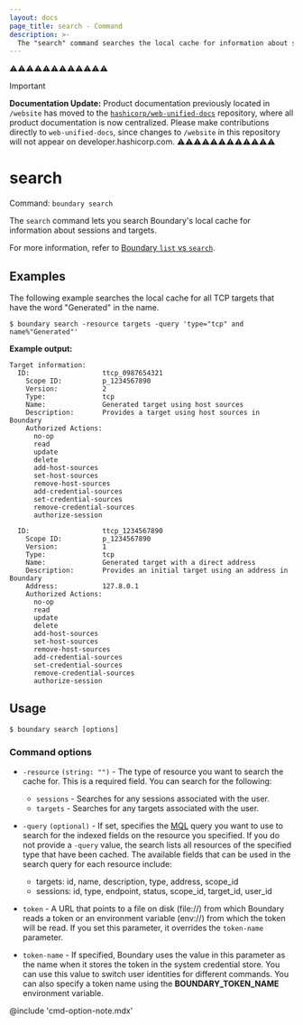 ```yaml
---
layout: docs
page_title: search - Command
description: >-
  The "search" command searches the local cache for information about session and target resources.
---
```


⚠️⚠️⚠️⚠️⚠️⚠️⚠️⚠️⚠️⚠️⚠️⚠️
> [!IMPORTANT]  
> **Documentation Update:** Product documentation previously located in `/website` has moved to the [`hashicorp/web-unified-docs`](https://github.com/hashicorp/web-unified-docs) repository, where all product documentation is now centralized. Please make contributions directly to `web-unified-docs`, since changes to `/website` in this repository will not appear on developer.hashicorp.com.
⚠️⚠️⚠️⚠️⚠️⚠️⚠️⚠️⚠️⚠️⚠️⚠️

# search

Command: `boundary search`

The `search` command lets you search Boundary's local cache for information about sessions and targets.

For more information, refer to [Boundary `list` vs `search`](/boundary/docs/api-clients/client-cache/#boundary-list-vs-search).

## Examples

The following example searches the local cache for all TCP targets that have the word "Generated" in the name.

```shell-session
$ boundary search -resource targets -query 'type="tcp" and name%"Generated"'
```

**Example output:**

<CodeBlockConfig hideClipboard>

```plaintext
Target information:
  ID:                  ttcp_0987654321
    Scope ID:          p_1234567890
    Version:           2
    Type:              tcp
    Name:              Generated target using host sources
    Description:       Provides a target using host sources in Boundary
    Authorized Actions:
      no-op
      read
      update
      delete
      add-host-sources
      set-host-sources
      remove-host-sources
      add-credential-sources
      set-credential-sources
      remove-credential-sources
      authorize-session

  ID:                  ttcp_1234567890
    Scope ID:          p_1234567890
    Version:           1
    Type:              tcp
    Name:              Generated target with a direct address
    Description:       Provides an initial target using an address in Boundary
    Address:           127.8.0.1
    Authorized Actions:
      no-op
      read
      update
      delete
      add-host-sources
      set-host-sources
      remove-host-sources
      add-credential-sources
      set-credential-sources
      remove-credential-sources
      authorize-session
```

</CodeBlockConfig>



## Usage

<CodeBlockConfig hideClipboard>

```shell-session
$ boundary search [options]
```

</CodeBlockConfig>

### Command options

- `-resource` `(string: "")` - The type of resource you want to search the cache for.
This is a required field.
You can search for the following:
   - `sessions` - Searches for any sessions associated with the user.
   - `targets` - Searches for any targets associated with the user.

- `-query` `(optional)` - If set, specifies the [MQL](https://github.com/hashicorp/mql/blob/main/GRAMMAR.md) query you want to use to search for the indexed fields on the resource you specified.
If you do not provide a `-query` value, the search lists all resources of the specified type that have been cached.
The available fields that can be used in the search query for each resource include:

   - targets: id, name, description, type, address, scope_id
   - sessions: id, type, endpoint, status, scope_id, target_id, user_id

- `token` - A URL that points to a file on disk (file://) from which Boundary reads a token or an environment variable (env://) from which the token will be read.
If you set this parameter, it overrides the `token-name` parameter.
- `token-name` - If specified, Boundary uses the value in this parameter as the name when it stores the token in the system credential store.
You can use this value to switch user identities for different commands.
You can also specify a token name using the **BOUNDARY_TOKEN_NAME** environment variable.


@include 'cmd-option-note.mdx'